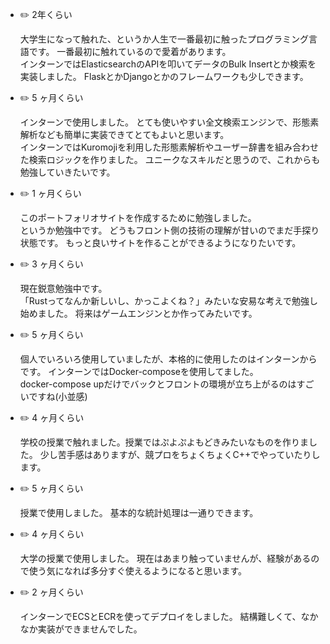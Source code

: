 
- <Card id='python'>
    <p><span>✏️ </span><a>2年くらい</a></p>
    大学生になって触れた、というか人生で一番最初に触ったプログラミング言語です。
    一番最初に触れているので愛着があります。<br />
    インターンではElasticsearchのAPIを叩いてデータのBulk Insertとか検索を実装しました。
    FlaskとかDjangoとかのフレームワークも少しできます。
  </Card>
- <Card id='elasticsearch'>
  <p><span>✏️ </span><a>5 ヶ月くらい</a></p>
    インターンで使用しました。
    とても使いやすい全文検索エンジンで、形態素解析なども簡単に実装できてとてもよいと思います。<br/>
    インターンではKuromojiを利用した形態素解析やユーザー辞書を組み合わせた検索ロジックを作りました。
    ユニークなスキルだと思うので、これからも勉強していきたいです。
  </Card>
- <Card id='react'>
    <p><span>✏️ </span><a>1 ヶ月くらい</a></p>
    このポートフォリオサイトを作成するために勉強しました。<br />というか勉強中です。
    どうもフロント側の技術の理解が甘いのでまだ手探り状態です。
    もっと良いサイトを作ることができるようになりたいです。  
  </Card>
- <Card id='rust'>
    <p><span>✏️ </span><a>3 ヶ月くらい</a></p>
    現在鋭意勉強中です。<br />
    「Rustってなんか新しいし、かっこよくね？」みたいな安易な考えで勉強し始めました。
    将来はゲームエンジンとか作ってみたいです。
  </Card>
- <Card id='docker'>
    <p><span>✏️ </span><a>5 ヶ月くらい</a></p>
    個人でいろいろ使用していましたが、本格的に使用したのはインターンからです。
    インターンではDocker-composeを使用してました。<br />
    docker-compose upだけでバックとフロントの環境が立ち上がるのはすごいですね(小並感)
  </Card>
- <Card id='cpp'>
    <p><span>✏️ </span><a>4 ヶ月くらい</a></p>
    学校の授業で触れました。授業ではぷよぷよもどきみたいなものを作りました。
    少し苦手感はありますが、競プロをちょくちょくC++でやっていたりします。
  </Card>
- <Card id='r'>
    <p><span>✏️ </span><a>5 ヶ月くらい</a></p>
    授業で使用しました。
    基本的な統計処理は一通りできます。
  </Card>
- <Card id='ruby'>
   <p><span>✏️ </span><a>4 ヶ月くらい</a></p>
    大学の授業で使用しました。 現在はあまり触っていませんが、経験があるので使う気になれば多分すぐ使えるようになると思います。
  </Card>
- <Card id='aws'>
    <p><span>✏️ </span><a>2 ヶ月くらい</a></p>
    インターンでECSとECRを使ってデプロイをしました。
    結構難しくて、なかなか実装ができませんでした。
  </Card>